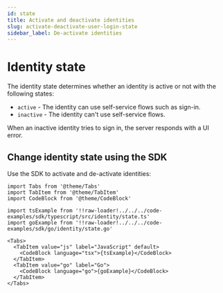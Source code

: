 ```yaml
---
id: state
title: Activate and deactivate identities
slug: activate-deactivate-user-login-state
sidebar_label: De-activate identities
---
```


# Identity state

The identity state determines whether an identity is active or not with the following states:

- `active` - The identity can use self-service flows such as sign-in.
- `inactive` - The identity can't use self-service flows.

When an inactive identity tries to sign in, the server responds with a UI error.

## Change identity state using the SDK

Use the SDK to activate and de-activate identities:

```mdx-code-block
import Tabs from '@theme/Tabs'
import TabItem from '@theme/TabItem'
import CodeBlock from '@theme/CodeBlock'

import tsExample from '!!raw-loader!../../../code-examples/sdk/typescript/src/identity/state.ts'
import goExample from '!!raw-loader!../../../code-examples/sdk/go/identity/state.go'

<Tabs>
  <TabItem value="js" label="JavaScript" default>
    <CodeBlock language="tsx">{tsExample}</CodeBlock>
  </TabItem>
  <TabItem value="go" label="Go">
    <CodeBlock language="go">{goExample}</CodeBlock>
  </TabItem>
</Tabs>
```
